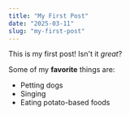 ```yaml
---
title: "My First Post"
date: "2025-03-11"
slug: "my-first-post"
---
```


This is my first post! Isn't it *great*?

Some of my **favorite** things are:

* Petting dogs
* Singing
* Eating potato-based foods